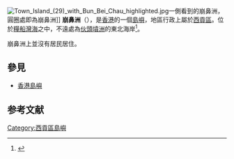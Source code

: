 [[File:Town_Island_(29)_with_Bun_Bei_Chau_highlighted.jpg|thumb]]一側看到的崩鼻洲，圓圈處即為崩鼻洲]]
'''崩鼻洲'''（{{lang-en|Bun Bei Chau}}），是[[香港|香港]]的一個[[島嶼|島嶼]]，地區行政上屬於[[西貢區|西貢區]]。位於[[糧船灣海|糧船灣海]]之中，不遠處為[[伙頭墳洲|伙頭墳洲]]的東北海岸<ref>{{cite map |title=GeoInfo Map |url=http://www2.map.gov.hk/gih3/view/index.jsp |publisher=Hong Kong [[地政總署|地政總署]] |cartography=HKSARG Geospatial Information Hub |access-date=2015-05-12 |archive-date=2018-12-21 |archive-url=https://web.archive.org/web/20181221064052/http://www2.map.gov.hk/gih3/view/index.jsp }}</ref>。

崩鼻洲上並沒有居民居住。

==參見==

*[[香港島嶼|香港島嶼]]

==参考文献==
{{reflist}}

{{香港島嶼}}

[[Category:西貢區島嶼|Category:西貢區島嶼]]